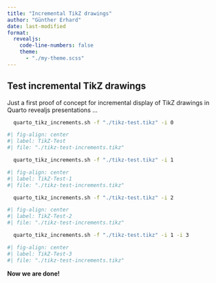 ```yaml
---
title: "Incremental TikZ drawings"
author: "Günther Erhard"
date: last-modified
format: 
  revealjs:
    code-line-numbers: false
    theme: 
      - "./my-theme.scss"
---
```


## Test incremental TikZ drawings {.smaller}

Just a first proof of concept for incremental display of TikZ drawings in Quarto revealjs presentations ...

::: {.r-stack}
```bash
  quarto_tikz_increments.sh -f "./tikz-test.tikz" -i 0
```

```r
#| fig-align: center
#| label: TikZ-Test
#| file: "./tikz-test-increments.tikz"
```

:::: {.fragment}
```bash
  quarto_tikz_increments.sh -f "./tikz-test.tikz" -i 1
```

```r
#| fig-align: center
#| label: TikZ-Test-1
#| file: "./tikz-test-increments.tikz"
```
::::

:::: {.fragment}
```bash
  quarto_tikz_increments.sh -f "./tikz-test.tikz" -i 2 
```

```r
#| fig-align: center
#| label: TikZ-Test-2
#| file: "./tikz-test-increments.tikz"
```
::::

:::: {.fragment}
```bash
  quarto_tikz_increments.sh -f "./tikz-test.tikz" -i 1 -i 3
```

```r
#| fig-align: center
#| label: TikZ-Test-3
#| file: "./tikz-test-increments.tikz"
```
::::
:::

::: {.fragment}
**Now we are done!**
:::
